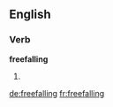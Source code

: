 ==English==

===Verb===
'''freefalling'''

# {{present participle of|freefall}}

[[de:freefalling]]
[[fr:freefalling]]